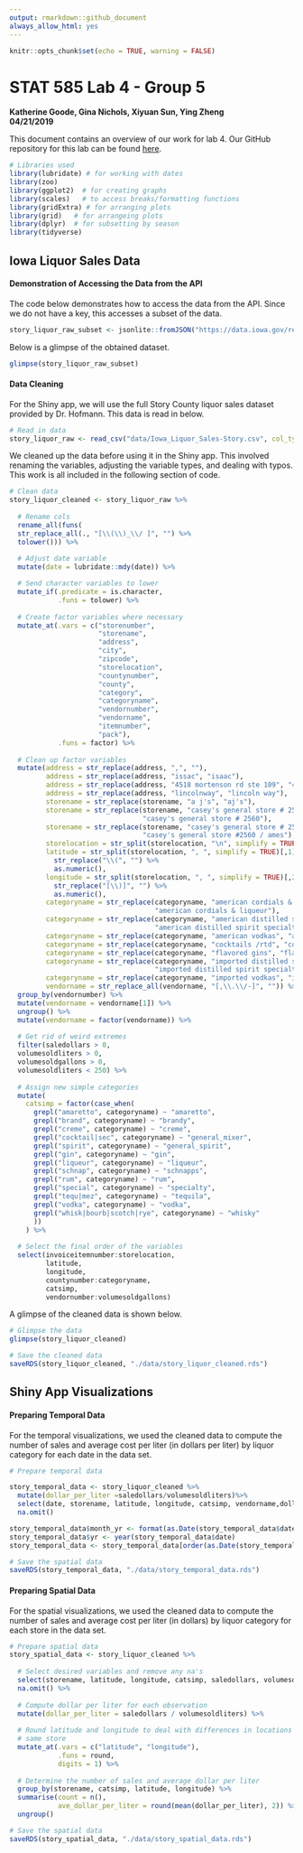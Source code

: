 ```yaml
---
output: rmarkdown::github_document
always_allow_html: yes
---
```


```r
knitr::opts_chunk$set(echo = TRUE, warning = FALSE)
```

# STAT 585 Lab 4 - Group 5
 
**Katherine Goode, Gina Nichols, Xiyuan Sun, Ying Zheng**  
**04/21/2019**

This document contains an overview of our work for lab 4. Our GitHub repository for this lab can be found [here](https://github.com/xiyuansun/stat585Lab4).

```r
# Libraries used
library(lubridate) # for working with dates
library(zoo)
library(ggplot2)  # for creating graphs
library(scales)   # to access breaks/formatting functions
library(gridExtra) # for arranging plots
library(grid)   # for arrangeing plots
library(dplyr)  # for subsetting by season
library(tidyverse)
```

## Iowa Liquor Sales Data

#### Demonstration of Accessing the Data from the API

The code below demonstrates how to access the data from the API. Since we do not have a key, this accesses a subset of the data.

```r
story_liquor_raw_subset <- jsonlite::fromJSON("https://data.iowa.gov/resource/m3tr-qhgy.json")
```

Below is a glimpse of the obtained dataset.

```r
glimpse(story_liquor_raw_subset)
```

#### Data Cleaning

For the Shiny app, we will use the full Story County liquor sales dataset provided by Dr. Hofmann. This data is read in below.

```r
# Read in data
story_liquor_raw <- read_csv("data/Iowa_Liquor_Sales-Story.csv", col_types = cols())
```

We cleaned up the data before using it in the Shiny app. This involved renaming the variables, adjusting the variable types, and dealing with typos. This work is all included in the following section of code.

```r
# Clean data
story_liquor_cleaned <- story_liquor_raw %>%
  
  # Rename cols
  rename_all(funs(
  str_replace_all(., "[\\(\\)_\\/ ]", "") %>%
  tolower())) %>%
  
  # Adjust date variable
  mutate(date = lubridate::mdy(date)) %>%

  # Send character variables to lower
  mutate_if(.predicate = is.character,
            .funs = tolower) %>%
  
  # Create factor variables where necessary
  mutate_at(.vars = c("storenumber", 
                      "storename", 
                      "address", 
                      "city",
                      "zipcode", 
                      "storelocation", 
                      "countynumber",
                      "county",
                      "category", 
                      "categoryname", 
                      "vendornumber", 
                      "vendorname", 
                      "itemnumber", 
                      "pack"),
            .funs = factor) %>%
  
  # Clean up factor variables
  mutate(address = str_replace(address, ",", ""),
         address = str_replace(address, "issac", "isaac"),
         address = str_replace(address, "4518 mortenson rd ste 109", "4518 mortonsen street suite #109"),
         address = str_replace(address, "lincolnway", "lincoln way"),
         storename = str_replace(storename, "a j's", "aj's"),
         storename = str_replace(storename, "casey's general store # 2560/ ames", 
                                 "casey's general store # 2560"),
         storename = str_replace(storename, "casey's general store # 2560", 
                                 "casey's general store #2560 / ames"), 
         storelocation = str_split(storelocation, "\n", simplify = TRUE)[,3],
         latitude = str_split(storelocation, ", ", simplify = TRUE)[,1] %>% 
           str_replace("\\(", "") %>%
           as.numeric(),
         longitude = str_split(storelocation, ", ", simplify = TRUE)[,2] %>%
           str_replace("[\\)]", "") %>%
           as.numeric(),
         categoryname = str_replace(categoryname, "american cordials & liqueurs", 
                                    "american cordials & liqueur"),
         categoryname = str_replace(categoryname, "american distilled spirits specialty", 
                                    "american distilled spirit specialty"),
         categoryname = str_replace(categoryname, "american vodkas", "american vodka"),
         categoryname = str_replace(categoryname, "cocktails /rtd", "cocktails / rtd"),
         categoryname = str_replace(categoryname, "flavored gins", "flavored gin"),
         categoryname = str_replace(categoryname, "imported distilled spirits specialty", 
                                    "imported distilled spirit specialty"),
         categoryname = str_replace(categoryname, "imported vodkas", "imported vodka"),
         vendorname = str_replace_all(vendorname, "[,\\.\\/-]", "")) %>%
  group_by(vendornumber) %>%
  mutate(vendorname = vendorname[1]) %>%
  ungroup() %>%
  mutate(vendorname = factor(vendorname)) %>%
  
  # Get rid of weird extremes
  filter(saledollars > 0,
  volumesoldliters > 0,
  volumesoldgallons > 0,
  volumesoldliters < 250) %>%
  
  # Assign new simple categories
  mutate(
    catsimp = factor(case_when(
      grepl("amaretto", categoryname) ~ "amaretto",
      grepl("brand", categoryname) ~ "brandy",
      grepl("creme", categoryname) ~ "creme",
      grepl("cocktail|sec", categoryname) ~ "general_mixer",
      grepl("spirit", categoryname) ~ "general_spirit",
      grepl("gin", categoryname) ~ "gin",
      grepl("liqueur", categoryname) ~ "liqueur",
      grepl("schnap", categoryname) ~ "schnapps",
      grepl("rum", categoryname) ~ "rum",
      grepl("special", categoryname) ~ "specialty",
      grepl("tequ|mez", categoryname) ~ "tequila",
      grepl("vodka", categoryname) ~ "vodka",
      grepl("whisk|bourb|scotch|rye", categoryname) ~ "whisky"
      ))
    ) %>%
  
  # Select the final order of the variables
  select(invoiceitemnumber:storelocation, 
         latitude, 
         longitude, 
         countynumber:categoryname, 
         catsimp, 
         vendornumber:volumesoldgallons)
```

A glimpse of the cleaned data is shown below.

```r
# Glimpse the data
glimpse(story_liquor_cleaned)
```

```r
# Save the cleaned data
saveRDS(story_liquor_cleaned, "./data/story_liquor_cleaned.rds")
```

## Shiny App Visualizations

#### Preparing Temporal Data

For the temporal visualizations, we used the cleaned data to compute the number of sales and average cost per liter (in dollars per liter) by liquor category for each date in the data set.

```r
# Prepare temporal data

story_temporal_data <- story_liquor_cleaned %>%
  mutate(dollar_per_liter =saledollars/volumesoldliters)%>%
  select(date, storename, latitude, longitude, catsimp, vendorname,dollar_per_liter)%>%
  na.omit()

story_temporal_data$month_yr <- format(as.Date(story_temporal_data$date), "%Y-%m")
story_temporal_data$yr <- year(story_temporal_data$date)
story_temporal_data <- story_temporal_data[order(as.Date(story_temporal_data$date)),]

```

```r
# Save the spatial data
saveRDS(story_temporal_data, "./data/story_temporal_data.rds")
```



#### Preparing Spatial Data

For the spatial visualizations, we used the cleaned data to compute the number of sales and average cost per liter (in dollars) by liquor category for each store in the data set.

```r
# Prepare spatial data
story_spatial_data <- story_liquor_cleaned %>%
  
  # Select desired variables and remove any na's
  select(storename, latitude, longitude, catsimp, saledollars, volumesoldliters) %>%
  na.omit() %>%
  
  # Compute dollar per liter for each observation 
  mutate(dollar_per_liter = saledollars / volumesoldliters) %>%
  
  # Round latitude and longitude to deal with differences in locations for the
  # same store
  mutate_at(.vars = c("latitude", "longitude"),
            .funs = round,
            digits = 1) %>%
  
  # Determine the number of sales and average dollar per liter
  group_by(storename, catsimp, latitude, longitude) %>%
  summarise(count = n(), 
            ave_dollar_per_liter = round(mean(dollar_per_liter), 2)) %>%
  ungroup()
```

```r
# Save the spatial data
saveRDS(story_spatial_data, "./data/story_spatial_data.rds")
```
